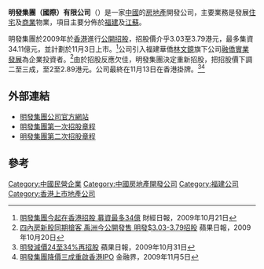 '''明發集團（國際）有限公司'''（{{hkex|00846}}）是一家[[中國|中國]]的[[房地產|房地產]]開發公司，主要業務是發展[[住宅|住宅]]及[[商業|商業]]物業，項目主要分佈於[[福建|福建]]及[[江蘇|江蘇]]。

明發集團於2009年於[[香港|香港]]進行[[公開招股|公開招股]]，招股價介乎3.03至3.79港元，最多集資34.11億元，並計劃於11月3日上市。<ref>
[http://www.businesstimes.com.hk/a-20091021-39822/others102131 明發集團今起在香港招股 募資最多34億]{{dead link|date=2018年3月 |bot=InternetArchiveBot |fix-attempted=yes }} 財經日報，2009年10月21日</ref>公司引入福建華僑[[林文鏡|林文鏡]]旗下公司[[融僑實業發展|融僑實業發展]]為企業投資者。<ref>
[http://hk.apple.nextmedia.com/template/apple/art_main.php?iss_id=20091020&sec_id=15307&art_id=13330978 四內房新股同期搶客 禹洲今公開發售 明發$3.03-3.79招股] 蘋果日報，2009年10月20日</ref>由於招股反應欠佳，明發集團決定重新招股，把招股價下調二至三成，至2至2.89港元。公司最終在11月13日在香港掛牌。<ref>[http://hk.apple.nextmedia.com/template/apple/art_main.php?iss_id=20091031&sec_id=15307&art_id=13369830 明發減價24至34%再招股] 蘋果日報，2009年10月31日</ref><ref>[http://hk.jrj.com.cn/2009/11/0507476402039.shtml 明發集團降價三成重啟香港IPO ] {{Wayback|url=http://hk.jrj.com.cn/2009/11/0507476402039.shtml |date=20191005074413 }} 金融界，2009年11月5日</ref>

==外部連結==
*[https://web.archive.org/web/20110201204227/http://ming-fa.com/ 明發集團公司官方網站]
*[http://www.hkexnews.hk/listedco/listconews/sehk/20091021/LTN20091021019_C.HTM 明發集團第一次招股章程] {{Wayback|url=http://www.hkexnews.hk/listedco/listconews/sehk/20091021/LTN20091021019_C.HTM |date=20091226074721 }}
*[http://www.hkexnews.hk/listedco/listconews/sehk/20091104/LTN20091104019_C.HTM 明發集團第二次招股章程] {{Wayback|url=http://www.hkexnews.hk/listedco/listconews/sehk/20091104/LTN20091104019_C.HTM |date=20100108063638 }}

==參考==
{{reflist}}

[[Category:中國民營企業|Category:中國民營企業]]
[[Category:中國房地產開發公司|Category:中國房地產開發公司]]
[[Category:福建公司|Category:福建公司]]
[[Category:香港上市地產公司|Category:香港上市地產公司]]